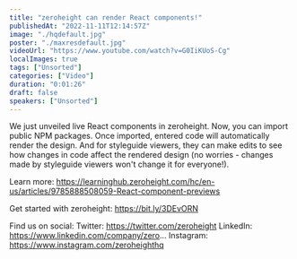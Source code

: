 ```yaml
---
title: "zeroheight can render React components!"
publishedAt: "2022-11-11T12:14:57Z"
image: "./hqdefault.jpg"
poster: "./maxresdefault.jpg"
videoUrl: "https://www.youtube.com/watch?v=G0IiKUoS-Cg"
localImages: true
tags: ["Unsorted"]
categories: ["Video"]
duration: "0:01:26"
draft: false
speakers: ["Unsorted"]
---
```


We just unveiled live React components in zeroheight. Now, you can import public NPM packages. Once imported, entered code will automatically render the design. And for styleguide viewers, they can make edits to see how changes in code affect the rendered design (no worries - changes made by styleguide viewers won't change it for everyone!).

Learn more: https://learninghub.zeroheight.com/hc/en-us/articles/9785888508059-React-component-previews

Get started with zeroheight: https://bit.ly/3DEvORN

Find us on social:
Twitter: https://twitter.com/zeroheight
LinkedIn: https://www.linkedin.com/company/zero...
Instagram: https://www.instagram.com/zeroheighthq
